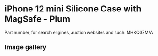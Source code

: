
# iPhone 12 mini Silicone Case with MagSafe - Plum

Part number, for search engines, auction websites and such: MHKQ3ZM/A

## Image gallery

<div style={{ width: '100%', maxWidth: '768px' }}>
<GalleryComponent
    images={[
      {
        original: "/everysource/MHKQ3.webp",
        thumbnail: "/everypreview/MHKQ3.webp",
      },
      {
        original: "/everysource/MHKQ3_AV01.webp",
        thumbnail: "/everypreview/MHKQ3_AV01.webp",
      },
      {
        original: "/everysource/MHKQ3_AV02.webp",
        thumbnail: "/everypreview/MHKQ3_AV02.webp",
      },
      {
        original: "/everysource/MHKQ3_AV03.webp",
        thumbnail: "/everypreview/MHKQ3_AV03.webp",
      },
      {
        original: "/everysource/MHKQ3_AV04.webp",
        thumbnail: "/everypreview/MHKQ3_AV04.webp",
      },
      {
        original: "/everysource/MHKQ3_AV05.webp",
        thumbnail: "/everypreview/MHKQ3_AV05.webp",
      }
    ]}
  />
</div>